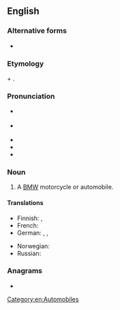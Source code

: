 {{also|Beemer|beamer}}
==English==
{{wikipedia}}

===Alternative forms===
* {{alt|en|Beemer|Beamer|bimmer}}

===Etymology===
{{clipping of|en|BMW|nodot=1}} + {{af|en|-er|id1=Oxford|pos1=used to form slang equivalents}}.

===Pronunciation===
* {{a|GA}} {{IPA|en|/ˈbimɚ/}}
* {{a|RP}} {{IPA|en|/ˈbiːmə/}}
* {{audio|en|En-au-beemer.ogg|Audio (AU)}}
* {{rhymes|en|iːmə(ɹ)|s=2}}
* {{hmp|en|beamer}}

===Noun===
{{en-noun}}

# {{lb|en|slang}} A [[BMW]] motorcycle or automobile.

====Translations====
{{trans-top|slang term for a BMW car or motorcycle}}
* Finnish: {{t+|fi|bemari}}, {{t|fi|bemu}}
* French: {{qualifier|colloquial}} {{t+|fr|BM|f}}
* German: {{qualifier|colloquial}} {{t|de|BüMW}}, {{t+|de|Brenner}}, {{t|de|BähmWähh}}
{{trans-mid}}
* Norwegian: {{t|no|beamer|m}}
* Russian: {{t+|ru|бу́мер|m}}
{{trans-bottom}}

===Anagrams===
* {{anagrams|en|a=beeemr|Embree}}

[[Category:en:Automobiles]]